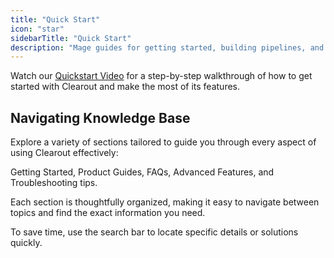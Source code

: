 ```yaml
---
title: "Quick Start"
icon: "star"
sidebarTitle: "Quick Start"
description: "Mage guides for getting started, building pipelines, and more."
---
```


Watch our [Quickstart Video](#) for a step-by-step walkthrough of how to get started with Clearout and make the most of its features.

## Navigating Knowledge Base

Explore a variety of sections tailored to guide you through every aspect of using Clearout effectively:  

Getting Started, Product Guides, FAQs, Advanced Features, and Troubleshooting tips.  

Each section is thoughtfully organized, making it easy to navigate between topics and find the exact information you need.  

To save time, use the search bar to locate specific details or solutions quickly.

